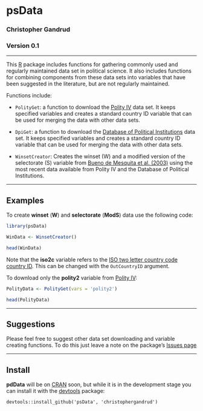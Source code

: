 psData
==========

### Christopher Gandrud

### Version 0.1

---

This [R](http://www.r-project.org/) package includes functions for gathering commonly used and regularly maintained data set in political science. It also includes functions for combining components from these data sets into variables that have been suggested in the literature, but are not regularly maintained. 

Functions include:

- `PolityGet`: a function to download the [Polity IV](http://www.systemicpeace.org/polity/polity4.htm) data set. It keeps specified variables and creates a standard country ID variable that can be used for merging the data with other data sets.

- `DpiGet`: a function to download the [Database of Political Institutions](http://go.worldbank.org/2EAGGLRZ40) data set. It keeps specified variables and creates a standard country ID variable that can be used for merging the data with other data sets.

- `WinsetCreator`: Creates the winset (W) and a modified version of the selectorate (S) variable from [Bueno de Mesquita et al. (2003)](http://www.nyu.edu/gsas/dept/politics/data/bdm2s2/Logic.htm) using the most recent data available from Polity IV and the Database of Political Institutions.

---

## Examples 

To create **winset** (**W**) and **selectorate** (**ModS**) data use the following code:

```r
library(psData)

WinData <- WinsetCreator()

head(WinData)
```

Note that the **iso2c** variable refers to the [ISO two letter country code country ID](http://en.wikipedia.org/wiki/ISO_3166-1_alpha-2). This can be changed with the `OutCountryID` argument.

To download only the **polity2** variable from [Polity IV](http://www.systemicpeace.org/polity/polity4.htm):

```r
PolityData <- PolityGet(vars = 'polity2')

head(PolityData)
``` 

--- 

## Suggestions

Please feel free to suggest other data set downloading and variable creating functions. To do this just leave a note on the package's [Issues page](https://github.com/christophergandrud/psData/issues)

---

## Install

**pdData** will be on [CRAN](http://cran.r-project.org/) soon, but while it is in the development stage you can install it with the [devtools](https://github.com/hadley/devtools) package:

```
devtools::install_github('psData', 'christophergandrud')
```